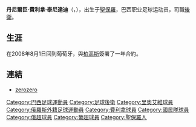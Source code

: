 {{blpunsourced|time=2019-06-25}}
{{update|time=2019-06-25}}
{{Football player infobox 
| playername = 丹尼爾臣
| image = 
| fullname = Danielson Ferreira Trindade
| height = {{height|m=1.83}}
| dateofbirth = {{birth date and age|1981|1|9}} 
| cityofbirth = [[聖保羅|聖保羅]]
| countryofbirth = {{BRA}}
| currentclub  = [[费雷拉足球俱乐部|費利拿]]
| clubnumber = 
| position = [[後衛_(足球)|後衛]]
| youthyears =
| youthclubs =
| years = 2002-03<br>2003<br>2003-08<br>2008<br />2009-
| clubs = {{tsl|en|Grêmio Inhumense|甘美奧體育會}}<br>Sociedade Esportiva do Gama<br>[[里奧艾維|里奧艾維]]<br>[[希姆基足球會|希姆基]]<br />[[费雷拉足球俱乐部|費利拿]]
| caps(goals) = <br />95 (1)<br /><br />13 (0)
| nationalyears = 
| nationalteam =
| nationalcaps(goals) =
| pcupdate = 17:20, 25 November 2008 (UTC)
}}

'''丹尼爾臣·費利拿·泰尼達迪'''（{{lang-pt|'''Danielson Ferreira Trindade'''}}，{{bd|1981年|1月9日||}}），出生于[[聖保羅|聖保羅]]，巴西职业足球运动员，司職[[後衛_(足球)|後衛]]。

== 生涯 ==
在2008年8月1日回到葡萄牙，與[[費利拿柏蘇斯足球會|柏高斯]]簽署了一年合約。

==連結==
*{{pt icon}} [http://www.zerozero.pt/jogador.php?id=619 zerozero]{{Wayback|url=http://www.zerozero.pt/jogador.php?id=619 |date=20160601043650 }}

{{DEFAULTSORT:Danielson, Ferreira Trindade}}
[[Category:巴西足球運動員|Category:巴西足球運動員]]
[[Category:足球後衛|Category:足球後衛]]
[[Category:里奧艾維球員|Category:里奧艾維球員]]
[[Category:俄羅斯外籍足球運動員|Category:俄羅斯外籍足球運動員]]
[[Category:費利拿球員|Category:費利拿球員]]
[[Category:國民隊球員|Category:國民隊球員]]
[[Category:俄超球員|Category:俄超球員]]
[[Category:葡超球員|Category:葡超球員]]
[[Category:聖保羅人|Category:聖保羅人]]
{{soccer-bio-stub}}